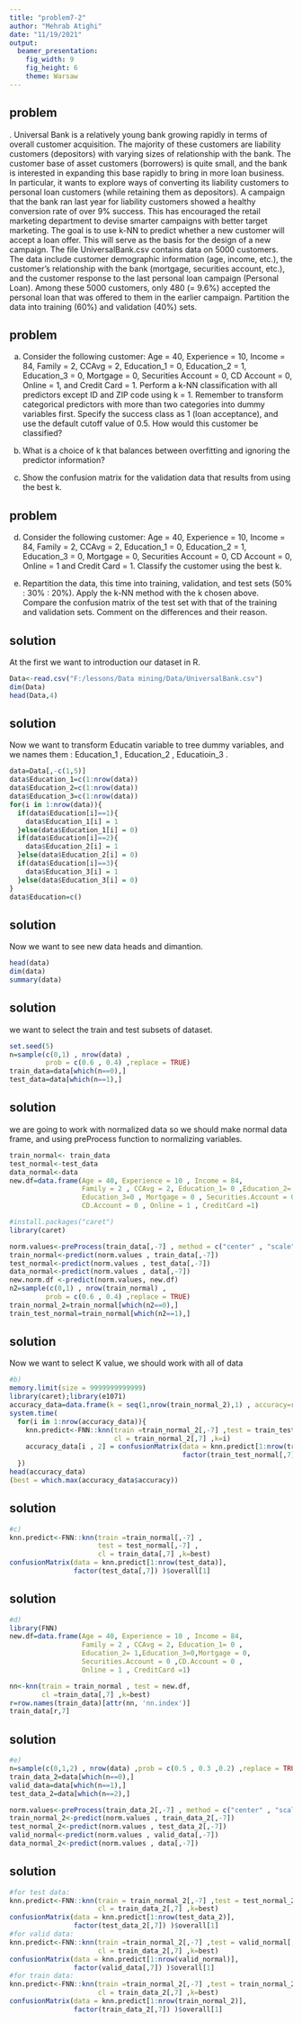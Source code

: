 ```yaml
---
title: "problem7-2"
author: "Mehrab Atighi"
date: "11/19/2021"
output: 
  beamer_presentation:
    fig_width: 9
    fig_height: 6
    theme: Warsaw
---
```


## problem
\footnotesize
\textbf{Personal Loan Acceptance}. Universal Bank is a relatively young bank growing
rapidly in terms of overall customer acquisition. The majority of these customers are
liability customers (depositors) with varying sizes of relationship with the bank. The
customer base of asset customers (borrowers) is quite small, and the bank is interested
in expanding this base rapidly to bring in more loan business. In particular, it wants
to explore ways of converting its liability customers to personal loan customers (while
retaining them as depositors).\newline
A campaign that the bank ran last year for liability customers showed a healthy
conversion rate of over 9% success. This has encouraged the retail marketing department to devise smarter campaigns with better target marketing. The goal is to use
k-NN to predict whether a new customer will accept a loan offer. This will serve as
the basis for the design of a new campaign.\newline
The file UniversalBank.csv contains data on 5000 customers. The data include
customer demographic information (age, income, etc.), the customer’s relationship
with the bank (mortgage, securities account, etc.), and the customer response to the
last personal loan campaign (Personal Loan). Among these 5000 customers, only 480
(= 9.6%) accepted the personal loan that was offered to them in the earlier campaign.
Partition the data into training (60%) and validation (40%) sets.

## problem

a. Consider the following customer:
Age = 40, Experience = 10, Income = 84, Family = 2, CCAvg = 2, Education_1
= 0, Education_2 = 1, Education_3 = 0, Mortgage = 0, Securities Account = 0,
CD Account = 0, Online = 1, and Credit Card = 1. Perform a k-NN classification
with all predictors except ID and ZIP code using k = 1. Remember to transform
categorical predictors with more than two categories into dummy variables first.
Specify the success class as 1 (loan acceptance), and use the default cutoff value of
0.5. How would this customer be classified?

b. What is a choice of k that balances between overfitting and ignoring the predictor
information?

c. Show the confusion matrix for the validation data that results from using the best k.

## problem 

d. Consider the following customer: Age = 40, Experience = 10, Income = 84,
Family = 2, CCAvg = 2, Education_1 = 0, Education_2 = 1, Education_3 = 0,
Mortgage = 0, Securities Account = 0, CD Account = 0, Online = 1 and Credit
Card = 1. Classify the customer using the best k.

e. Repartition the data, this time into training, validation, and test sets (50% : 30% :
20%). Apply the k-NN method with the k chosen above. Compare the confusion
matrix of the test set with that of the training and validation sets. Comment on the
differences and their reason.

## solution 
\tiny
At the first we want to introduction our dataset in R.
```r
Data<-read.csv("F:/lessons/Data mining/Data/UniversalBank.csv")
dim(Data)
head(Data,4)
```

## solution
\footnotesize
Now we want to transform Educatin variable to tree dummy variables, and we names them :\newline
Education_1 , Education_2 , Educatioin_3 .
```r
data=Data[,-c(1,5)]
data$Education_1=c(1:nrow(data))
data$Education_2=c(1:nrow(data))
data$Education_3=c(1:nrow(data))
for(i in 1:nrow(data)){
  if(data$Education[i]==1){
    data$Education_1[i] = 1 
  }else(data$Education_1[i] = 0)
  if(data$Education[i]==2){
    data$Education_2[i] = 1 
  }else(data$Education_2[i] = 0)
  if(data$Education[i]==3){
    data$Education_3[i] = 1 
  }else(data$Education_3[i] = 0)
}
data$Education=c()
```
\normalsize

## solution
\tiny
Now we want to see new data heads and dimantion.
```r
head(data)
dim(data)
summary(data)
```
\normalsize

## solution
we want to select  the train and test subsets of dataset.
```r
set.seed(5)
n=sample(c(0,1) , nrow(data) ,
         prob = c(0.6 , 0.4) ,replace = TRUE)
train_data=data[which(n==0),]
test_data=data[which(n==1),]

```

## solution
\tiny
we are going to work with normalized data so we should make normal data frame, and using preProcess function to normalizing variables.
```r
train_normal<- train_data
test_normal<-test_data
data_normal<-data
new.df=data.frame(Age = 40, Experience = 10 , Income = 84,
                  Family = 2 , CCAvg = 2, Education_1= 0 ,Education_2= 1,
                  Education_3=0 , Mortgage = 0 , Securities.Account = 0 ,
                  CD.Account = 0 , Online = 1 , CreditCard =1)

#install.packages("caret")
library(caret)

norm.values<-preProcess(train_data[,-7] , method = c("center" , "scale"))
train_normal<-predict(norm.values , train_data[,-7])
test_normal<-predict(norm.values , test_data[,-7])
data_normal<-predict(norm.values , data[,-7])
new.norm.df <-predict(norm.values, new.df)
n2=sample(c(0,1) , nrow(train_normal) ,
         prob = c(0.6 , 0.4) ,replace = TRUE)
train_normal_2=train_normal[which(n2==0),]
train_test_normal=train_normal[which(n2==1),]
```
\normalsize

## solution
\tiny
Now we want to select K value, we should work with all of data
```r
#b)
memory.limit(size = 9999999999999)
library(caret);library(e1071)
accuracy_data=data.frame(k = seq(1,nrow(train_normal_2),1) , accuracy=rep(0,nrow(train_normal_2)))
system.time(
  for(i in 1:nrow(accuracy_data)){
    knn.predict<-FNN::knn(train =train_normal_2[,-7] ,test = train_test_normal[,-7] ,
                          cl = train_normal_2[,7] ,k=i)
    accuracy_data[i , 2] = confusionMatrix(data = knn.predict[1:nrow(train_test_normal)],
                                           factor(train_test_normal[,7]) ,)$overall[1]
  })
head(accuracy_data)
(best = which.max(accuracy_data$accuracy))
```

## solution
\small
```r
#c)
knn.predict<-FNN::knn(train =train_normal[,-7] ,
                      test = test_normal[,-7] ,
                      cl = train_data[,7] ,k=best)
confusionMatrix(data = knn.predict[1:nrow(test_data)],
                factor(test_data[,7]) )$overall[1]
```

## solution
\small
```r
#d)
library(FNN)
new.df=data.frame(Age = 40, Experience = 10 , Income = 84,
                  Family = 2 , CCAvg = 2, Education_1= 0 ,
                  Education_2= 1,Education_3=0,Mortgage = 0,
                  Securities.Account = 0 ,CD.Account = 0 ,
                  Online = 1 , CreditCard =1)

nn<-knn(train = train_normal , test = new.df,
        cl =train_data[,7] ,k=best)
r=row.names(train_data)[attr(nn, 'nn.index')]
train_data[r,7]
```
\normalsize


## solution
\footnotesize
```r

#e)
n=sample(c(0,1,2) , nrow(data) ,prob = c(0.5 , 0.3 ,0.2) ,replace = TRUE)
train_data_2=data[which(n==0),]
valid_data=data[which(n==1),]
test_data_2=data[which(n==2),]

norm.values<-preProcess(train_data_2[,-7] , method = c("center" , "scale"))
train_normal_2<-predict(norm.values , train_data_2[,-7])
test_normal_2<-predict(norm.values , test_data_2[,-7])
valid_normal<-predict(norm.values , valid_data[,-7])
data_normal_2<-predict(norm.values , data[,-7])
```
\normalsize

## solution
\tiny
```r
#for test data:
knn.predict<-FNN::knn(train = train_normal_2[,-7] ,test = test_normal_2[,-7] ,
                      cl = train_data_2[,7] ,k=best)
confusionMatrix(data = knn.predict[1:nrow(test_data_2)],
                factor(test_data_2[,7]) )$overall[1]
#for valid data:
knn.predict<-FNN::knn(train =train_normal_2[,-7] ,test = valid_normal[,-7] ,
                      cl = train_data_2[,7] ,k=best)
confusionMatrix(data = knn.predict[1:nrow(valid_normal)],
                factor(valid_data[,7]) )$overall[1]
#for train data:
knn.predict<-FNN::knn(train =train_normal_2[,-7] ,test = train_normal_2[,-7] ,
                      cl = train_data_2[,7] ,k=best)
confusionMatrix(data = knn.predict[1:nrow(train_normal_2)],
                factor(train_data_2[,7]) )$overall[1]
```

